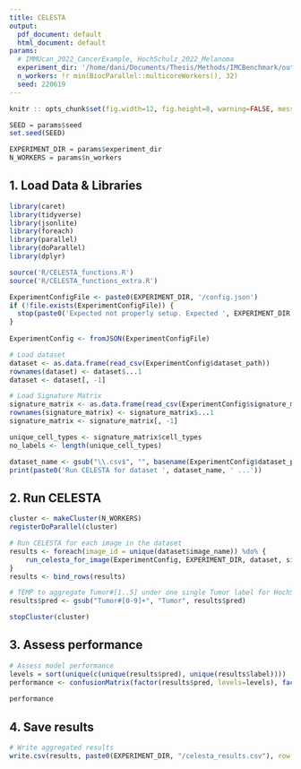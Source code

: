```yaml
---
title: CELESTA
output:
  pdf_document: default
  html_document: default
params:
  # IMMUcan_2022_CancerExample, HochSchulz_2022_Melanoma
  experiment_dir: '/home/dani/Documents/Thesis/Methods/IMCBenchmark/output/IMMUcan_2022_CancerExample/celesta/exprs'
  n_workers: !r min(BiocParallel::multicoreWorkers(), 32)
  seed: 220619
---
```


```r
knitr :: opts_chunk$set(fig.width=12, fig.height=8, warning=FALSE, message=FALSE)

SEED = params$seed
set.seed(SEED)

EXPERIMENT_DIR = params$experiment_dir
N_WORKERS = params$n_workers
```

## 1. Load Data & Libraries

```r
library(caret)
library(tidyverse)
library(jsonlite)
library(foreach)
library(parallel)
library(doParallel)
library(dplyr)

source('R/CELESTA_functions.R')
source('R/CELESTA_functions_extra.R')

ExperimentConfigFile <- paste0(EXPERIMENT_DIR, '/config.json')
if (!file.exists(ExperimentConfigFile)) {
  stop(paste0('Expected not properly setup. Expected ', EXPERIMENT_DIR, ' to contain a `config.json` file.'))
}
  
ExperimentConfig <- fromJSON(ExperimentConfigFile)

# Load dataset
dataset <- as.data.frame(read_csv(ExperimentConfig$dataset_path))
rownames(dataset) <- dataset$...1
dataset <- dataset[, -1]

# Load Signature Matrix
signature_matrix <- as.data.frame(read_csv(ExperimentConfig$signature_matrix_path))
rownames(signature_matrix) <- signature_matrix$...1
signature_matrix <- signature_matrix[, -1]

unique_cell_types <- signature_matrix$cell_types
no_labels <- length(unique_cell_types)

dataset_name <- gsub("\\.csv$", "", basename(ExperimentConfig$dataset_path))
print(paste0('Run CELESTA for dataset ', dataset_name, ' ...'))
```

## 2. Run CELESTA

```r
cluster <- makeCluster(N_WORKERS)
registerDoParallel(cluster)

# Run CELESTA for each image in the dataset
results <- foreach(image_id = unique(dataset$image_name)) %do% {
    run_celesta_for_image(ExperimentConfig, EXPERIMENT_DIR, dataset, signature_matrix, image_id, no_labels)
}
results <- bind_rows(results)

# TEMP to aggregate Tumor#[1..5] under one single Tumor label for HochSchulz dataset
results$pred <- gsub("Tumor#[0-9]+", "Tumor", results$pred) 

stopCluster(cluster)
```

## 3. Assess performance

```r
# Assess model performance
levels = sort(unique(c(unique(results$pred), unique(results$label))))
performance <- confusionMatrix(factor(results$pred, levels=levels), factor(results$label, levels=levels))
  
performance
```

## 4. Save results

```r
# Write aggregated results
write.csv(results, paste0(EXPERIMENT_DIR, "/celesta_results.csv"), row.names = FALSE)
```
